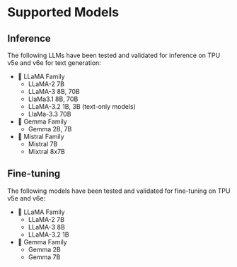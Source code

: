 # Supported Models

## Inference
The following LLMs have been tested and validated for inference on TPU v5e and v6e for text generation:

- 🦙 LLaMA Family
  - LLaMA-2 7B
  - LLaMA-3 8B, 70B
  - LlaMa3.1 8B, 70B
  - LLaMA-3.2 1B, 3B (text-only models)
  - LlaMa-3.3 70B
- 💎 Gemma Family
  - Gemma 2B, 7B
- 💨 Mistral Family
  - Mistral 7B
  - Mixtral 8x7B

## Fine-tuning
The following models have been tested and validated for fine-tuning on TPU v5e and v6e:

- 🦙 LLaMA Family
  - LLaMA-2 7B
  - LLaMA-3 8B
  - LLaMA-3.2 1B
- 💎 Gemma Family
  - Gemma 2B
  - Gemma 7B
